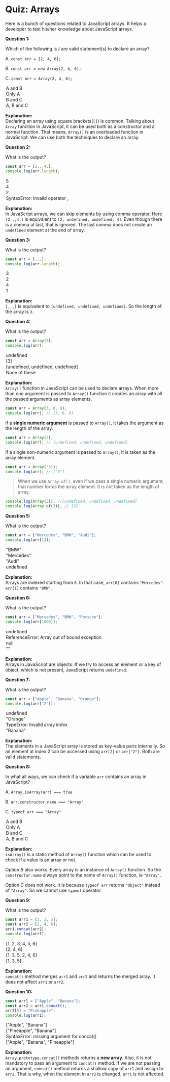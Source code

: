 
<Layout>
<SEO title="Quiz: JavaScript Arrays" />
<JSLayout>

# Quiz: Arrays

Here is a bunch of questions related to JavaScript arrays. It helps a developer to test his/her knowledge about JavaScript arrays.

<QuestionItem>

<Question>

**Question 1:**

Which of the following is / are valid statement(s) to declare an array?

A. `const arr = [2, 4, 6];`

B. `const arr = new Array(2, 4, 6);`

C. `const arr = Array(2, 4, 6);`

</Question>

<Option>

A and B

</Option>
<Option>

Only A

</Option>
<Option>

B and C

</Option>
<Option isAnswer="yes">

A, B and C

</Option>

<Explanation>

**Explanation:** <br/>
Declaring an array using square brackets(`[]`) is common. Talking about `Array` function in JavaScript, it can be used both as a constructor and a normal function. That means, `Array()` is an overloaded function in JavaScript. We can use both the techniques to declare an array.

</Explanation>
</QuestionItem>

<Divider />

<QuestionItem>

<Question>

**Question 2:**

What is the output?

```javascript
const arr = [2,,,4,];
console.log(arr.length);
```

</Question>

<Option>

`5`

</Option>
<Option isAnswer="yes">

`4`

</Option>
<Option>

`2`

</Option>
<Option>

`SyntaxError: Invalid operator ,`

</Option>

<Explanation>

**Explanation:** <br/>
In JavaScript arrays, we can skip elements by using comma operator. Here `[2,,,4,]` is equivalent to `[2, undefined, undefined, 4]`. Even though there is a comma at last, that is ignored. The last comma does not create an `undefined` element at the end of array.

</Explanation>
</QuestionItem>

<Divider />

<QuestionItem>

<Question>

**Question 3:**

What is the output?

```javascript
const arr = [,,,];
console.log(arr.length);
```

</Question>

<Option isAnswer="yes">

`3`

</Option>
<Option>

`2`

</Option>
<Option>

`4`

</Option>
<Option>

`1`

</Option>

<Explanation>

**Explanation:** <br/>
`[,,,]` is equivalent to `[undefined, undefined, undefined]`. So the length of the array is `3`.

</Explanation>
</QuestionItem>

<Divider />

<QuestionItem>

<Question>

**Question 4:**

What is the output?

```javascript
const arr = Array(3);
console.log(arr);
```

</Question>

<Option>

`undefined`

</Option>
<Option>

`[3]`

</Option>
<Option isAnswer="yes">

`[undefined, undefined, undefined]`

</Option>
<Option>

None of these

</Option>

<Explanation>

**Explanation:** <br/>
`Array()` function in JavaScript can be used to declare arrays. When more than one argument is passed to `Array()` function it creates an array with all the passed arguments as array elements.

```javascript
const arr = Array(3, 6, 9);
console.log(arr); // [3, 6, 9]
```

If a **single numeric argument** is passed to `Array()`, it takes the argument as the length of the array.

```javascript
const arr = Array(3);
console.log(arr); // [undefined, undefined, undefined]
```

If a single non-numeric argument is passed to `Array()`, it is taken as the array element.

```javascript
const arr = Array("3");
console.log(arr); // ["3"]
```

> When we use `Array.of()`, even if we pass a single numeric argument, that number forms the array element. It is not taken as the length of array.

```javascript
console.log(Array(3)); //[undefined, undefined, undefined]
console.log(Array.of(3)); // [3]
```

</Explanation>
</QuestionItem>

<Divider />

<QuestionItem>

<Question>

**Question 5:**

What is the output?

```javascript
const arr = ["Mercedes", "BMW", "Audi"];
console.log(arr[1]);
```

</Question>

<Option isAnswer="yes">

`"BMW"`

</Option>
<Option>

`"Mercedes"`

</Option>
<Option>

`"Audi"`

</Option>
<Option>

`undefined`

</Option>

<Explanation>

**Explanation:** <br/>
Arrays are indexed starting from `0`. In that case, `arr[0]` contains `"Mercedes"`. `arr[1]` contains `"BMW"`.

</Explanation>
</QuestionItem>

<Divider />

<QuestionItem>

<Question>

**Question 6:**

What is the output?

```javascript
const arr = ["Mercedes", "BMW", "Porsche"];
console.log(arr[1000]);
```

</Question>

<Option isAnswer="yes">

`undefined`

</Option>
<Option>

`ReferenceError: Array out of bound exception`

</Option>
<Option>

`null`

</Option>
<Option>

`""`

</Option>

<Explanation>

**Explanation:** <br/>
Arrays in JavaScript are objects. If we try to access an element or a key of object, which is not present, JavaScript returns `undefined`.

</Explanation>
</QuestionItem>

<Divider />

<QuestionItem>

<Question>

**Question 7:**

What is the output?

```javascript
const arr = ["Apple", "Banana", "Orange"];
console.log(arr["2"]);
```

</Question>

<Option>

`undefined`

</Option>
<Option isAnswer="yes">

`"Orange"`

</Option>
<Option>

`TypeError: Invalid array index`

</Option>
<Option>

`"Banana"`

</Option>

<Explanation>

**Explanation:** <br/>
The elements in a JavaScript array is stored as key-value pairs internally. So an element at index 2 can be accessed using `arr[2]` or `arr["2"]`. Both are valid statements.

</Explanation>
</QuestionItem>

<Divider />

<QuestionItem>

<Question>

**Question 8:**

In what all ways, we can check if a variable `arr` contains an array in JavaScript?

A. `Array.isArray(arr) === true`

B. `arr.constructor.name === "Array"`

C. `typeof arr === "Array"`

</Question>

<Option isAnswer="yes">

A and B

</Option>
<Option>

Only A

</Option>
<Option>

B and C

</Option>
<Option>

A, B and C

</Option>

<Explanation>

**Explanation:** <br/>
`isArray()` is a static method of `Array()` function which can be used to check if a value is an array or not.

Option _B_ also works. Every array is an instance of `Array()` function. So the `constructor.name` always point to the name of `Array()` function, ie `"Array"`.

Option _C_ does not work. It is because `typeof arr` returns `"Object"` instead of `"Array"`. So we cannot use `typeof` operator.

</Explanation>
</QuestionItem>

<Divider />

<QuestionItem>

<Question>

**Question 9:**

What is the output?

```javascript
const arr1 = [1, 3, 5];
const arr2 = [2, 4, 6];
arr1.concat(arr2);
console.log(arr1);
```

</Question>

<Option>

`[1, 2, 3, 4, 5, 6]`

</Option>
<Option>

`[2, 4, 6]`

</Option>
<Option>

`[1, 3, 5, 2, 4, 6]`

</Option>
<Option isAnswer="yes">

`[1, 3, 5]`

</Option>

<Explanation>

**Explanation:** <br/>
`concat()` method merges `arr1` and `arr2` and returns the merged array. It does not affect `arr1` or `arr2`.

</Explanation>
</QuestionItem>

<Divider />

<QuestionItem>

<Question>

**Question 10:**

```javascript
const arr1 = ["Apple", "Banana"];
const arr2 = arr1.concat();
arr2[0] = "Pineapple";
console.log(arr1);
```

</Question>

<Option isAnswer="yes">

`["Apple", "Banana"]`

</Option>
<Option>

`["Pineapple", "Banana"]`

</Option>
<Option>

`SyntaxError: missing argument for concat()`

</Option>
<Option>

`["Apple", "Banana", "Pineapple"]`

</Option>

<Explanation>

**Explanation:** <br/>
`Array.prototype.concat()` methods returns a **new array**. Also, it is not mandatory to pass an argument to `concat()` method. If we are not passing an argument, `concat()` method returns a shallow copy of `arr1` and assign to `arr2`. That is why, when the element in `arr2` is changed, `arr1` is not affected.

</Explanation>
</QuestionItem>


</JSLayout>
</Layout>
